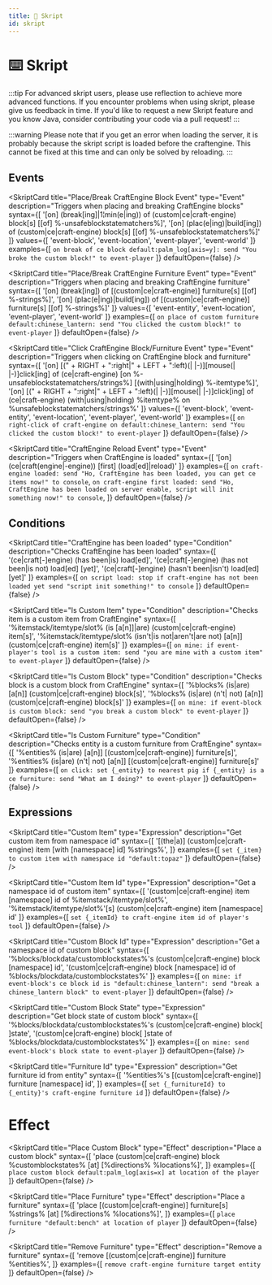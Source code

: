 ```yaml
---
title: 🔮 Skript
id: skript
---
```



# ⌨️ Skript

:::tip
For advanced skript users, please use reflection to achieve more advanced functions. If you encounter problems when using skript, please give us feedback in time. If you'd like to request a new Skript feature and you know Java, consider contributing your code via a pull request!
:::

:::warning
Please note that if you get an error when loading the server, it is probably because the skript script is loaded before the craftengine. This cannot be fixed at this time and can only be solved by reloading.
:::


## Events

<SkriptCard
  title="Place/Break CraftEngine Block Event"
  type="Event"
  description="Triggers when placing and breaking CraftEngine blocks"
  syntax={[
    '[on] (break[ing]|1¦min(e|ing)) of (custom|ce|craft-engine) block[s] [[of] %-unsafeblockstatematchers%]',
    '[on] (plac(e|ing)|build[ing]) of (custom|ce|craft-engine) block[s] [[of] %-unsafeblockstatematchers%]'
  ]}
  values={[
    'event-block',
    'event-location',
    'event-player',
    'event-world'
  ]}
  examples={[
    `on break of ce block default:palm_log[axis=y]:
      send "You broke the custom block!" to event-player`
  ]}
  defaultOpen={false}
/>

<SkriptCard
  title="Place/Break CraftEngine Furniture Event"
  type="Event"
  description="Triggers when placing and breaking CraftEngine furniture"
  syntax={[
    '[on] (break[ing]) of [(custom|ce|craft-engine)] furniture[s] [[of] %-strings%]',
    '[on] (plac(e|ing)|build[ing]) of [(custom|ce|craft-engine)] furniture[s] [[of] %-strings%]'
  ]}
  values={[
    'event-entity',
    'event-location',
    'event-player',
    'event-world'
  ]}
  examples={[
    `on place of custom furniture default:chinese_lantern:
      send "You clicked the custom block!" to event-player`
  ]}
  defaultOpen={false}
/>

<SkriptCard
  title="Click CraftEngine Block/Furniture Event"
  type="Event"
  description="Triggers when clicking on CraftEngine block and furniture"
  syntax={[
    '[on] [(" + RIGHT + ":right|" + LEFT + ":left)(| |-)][mouse(| |-)]click[ing] of (ce|craft-engine) [on %-unsafeblockstatematchers/strings%] [(with|using|holding) %-itemtype%]',
    '[on] [(" + RIGHT + ":right|" + LEFT + ":left)(| |-)][mouse(| |-)]click[ing] of (ce|craft-engine) (with|using|holding) %itemtype% on %unsafeblockstatematchers/strings%'
  ]}
  values={[
    'event-block',
    'event-entity',
    'event-location',
    'event-player',
    'event-world'
  ]}
  examples={[
    `on right-click of craft-engine on default:chinese_lantern:
       send "You clicked the custom block!" to event-player`
  ]}
  defaultOpen={false}
/>

<SkriptCard
  title="CraftEngine Reload Event"
  type="Event"
  description="Triggers when CraftEngine is loaded"
  syntax={[
    '[on] (ce|craft(engine|-engine)) [first] (load[ed]|reload)'
  ]}
  examples={[
    `on craft-engine loaded:
      send "Ho, CraftEngine has been loaded, you can get ce items now!" to console`,
    `on craft-engine first loaded:
      send "Ho, CraftEngine has been loaded on server enable, script will init something now!" to console`,
  ]}
  defaultOpen={false}
/>



## Conditions

<SkriptCard
  title="CraftEngine has been loaded"
  type="Condition"
  description="Checks CraftEngine has been loaded"
  syntax={[
    '(ce|craft[-]engine) (has been|is) load[ed]',
    '(ce|craft[-]engine) (has not been|is not) load[ed] [yet]',
    '(ce|craft[-]engine) (hasn\'t been|isn\'t) load[ed] [yet]'
  ]}
  examples={[
    `on script load:
      stop if craft-engine has not been loaded yet
      send "script init something!" to console`
  ]}
  defaultOpen={false}
/>

<SkriptCard
  title="Is Custom Item"
  type="Condition"
  description="Checks item is a custom item from CraftEngine"
  syntax={[
    '%itemstack/itemtype/slot% (is [a[n]]|are) (custom|ce|craft-engine) item[s]',
    '%itemstack/itemtype/slot% (isn\'t|is not|aren\'t|are not) [a[n]] (custom|ce|craft-engine) item[s]'
  ]}
  examples={[
    `on mine:
      if event-player's tool is a custom item:
        send "you are mine with a custom item" to event-player`
  ]}
  defaultOpen={false}
/>

<SkriptCard
  title="Is Custom Block"
  type="Condition"
  description="Checks block is a custom block from CraftEngine"
  syntax={[
    '%blocks% (is|are) [a[n]] (custom|ce|craft-engine) block[s]',
    '%blocks% (is|are) (n\'t| not) [a[n]] (custom|ce|craft-engine) block[s]'
  ]}
  examples={[
    `on mine:
      if event-block is custom block:
        send "you break a custom block" to event-player`
  ]}
  defaultOpen={false}
/>

<SkriptCard
  title="Is Custom Furniture"
  type="Condition"
  description="Checks entity is a custom furniture from CraftEngine"
  syntax={[
    '%entities% (is|are) [a[n]] [(custom|ce|craft-engine)] furniture[s]',
    '%entities% (is|are) (n\'t| not) [a[n]] [(custom|ce|craft-engine)] furniture[s]'
  ]}
  examples={[
    `on click:
      set {_entity} to nearest pig
      if {_entity} is a ce furniture:
        send "What am I doing?" to event-player`
  ]}
  defaultOpen={false}
/>



## Expressions

<SkriptCard
  title="Custom Item"
  type="Expression"
  description="Get custom item from namespace id"
  syntax={[
    '[(the|a)] (custom|ce|craft-engine) item [with [namespace] id] %strings%',
  ]}
  examples={[
    `set {_item} to custom item with namespace id "default:topaz"`
  ]}
  defaultOpen={false}
/>

<SkriptCard
  title="Custom Item Id"
  type="Expression"
  description="Get a namespace id of custom item"
  syntax={[
    '(custom|ce|craft-engine) item [namespace] id of %itemstack/itemtype/slot%',
    '%itemstack/itemtype/slot%\'[s] (custom|ce|craft-engine) item [namespace] id'
  ]}
  examples={[
    `set {_itemId} to craft-engine item id of player's tool`
  ]}
  defaultOpen={false}
/>

<SkriptCard
  title="Custom Block Id"
  type="Expression"
  description="Get a namespace id of custom block"
  syntax={[
    '%blocks/blockdata/customblockstates%\'s (custom|ce|craft-engine) block [namespace] id',
    '(custom|ce|craft-engine) block [namespace] id of %blocks/blockdata/customblockstates%'
  ]}
  examples={[
    `on mine:
      if event-block's ce block id is "default:chinese_lantern":
        send "break a chinese_lantern block" to event-player`
  ]}
  defaultOpen={false}
/>

<SkriptCard
  title="Custom Block State"
  type="Expression"
  description="Get block state of custom block"
  syntax={[
    '%blocks/blockdata/customblockstates%\'s (custom|ce|craft-engine) block[ ]state',
    '(custom|ce|craft-engine) block[ ]state of %blocks/blockdata/customblockstates%'
  ]}
  examples={[
    `on mine:
      send event-block's block state to event-player`
  ]}
  defaultOpen={false}
/>

<SkriptCard
  title="Furniture Id"
  type="Expression"
  description="Get furniture id from entity"
  syntax={[
    '%entities%\'s [(custom|ce|craft-engine)] furniture [namespace] id',
  ]}
  examples={[
    `set {_furnitureId} to {_entity}'s craft-engine furniture id`
  ]}
  defaultOpen={false}
/>


# Effect

<SkriptCard
  title="Place Custom Block"
  type="Effect"
  description="Place a custom block"
  syntax={[
    'place (custom|ce|craft-engine) block %customblockstates% [at] [%directions% %locations%]',
  ]}
  examples={[
    `place custom block default:palm_log[axis=x] at location of the player`
  ]}
  defaultOpen={false}
/>

<SkriptCard
  title="Place Furniture"
  type="Effect"
  description="Place a furniture"
  syntax={[
    'place [(custom|ce|craft-engine)] furniture[s] %strings% [at] [%directions% %locations%]',
  ]}
  examples={[
    `place furniture "default:bench" at location of player`
  ]}
  defaultOpen={false}
/>

<SkriptCard
  title="Remove Furniture"
  type="Effect"
  description="Remove a furniture"
  syntax={[
    'remove [(custom|ce|craft-engine)] furniture %entities%',
  ]}
  examples={[
    `remove craft-engine furniture target entity`
  ]}
  defaultOpen={false}
/>